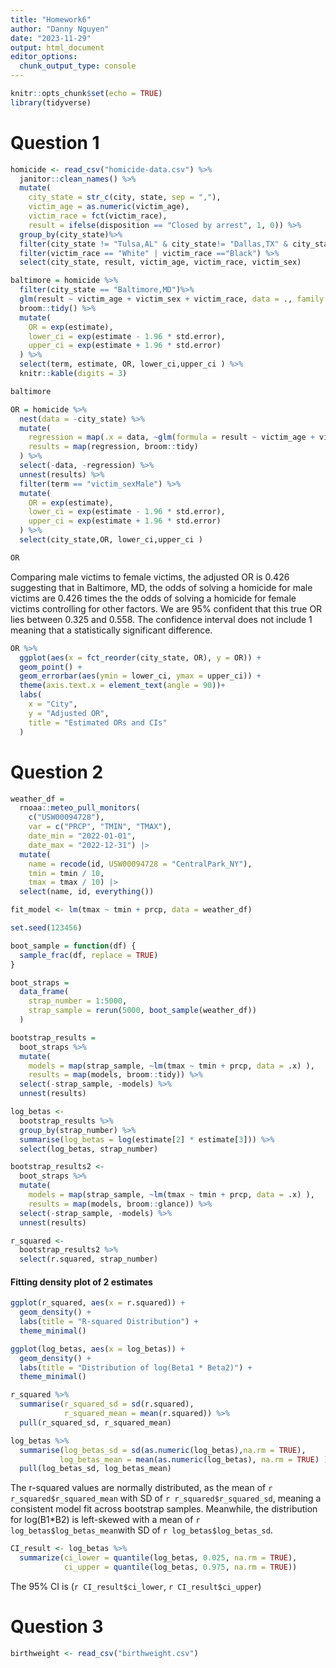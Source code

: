 ```yaml
---
title: "Homework6"
author: "Danny Nguyen"
date: "2023-11-29"
output: html_document
editor_options: 
  chunk_output_type: console
---
```


```r
knitr::opts_chunk$set(echo = TRUE)
library(tidyverse)
```

# Question 1 

```r
homicide <- read_csv("homicide-data.csv") %>% 
  janitor::clean_names() %>% 
  mutate(
    city_state = str_c(city, state, sep = ","),
    victim_age = as.numeric(victim_age),
    victim_race = fct(victim_race),
    result = ifelse(disposition == "Closed by arrest", 1, 0)) %>% 
  group_by(city_state)%>% 
  filter(city_state != "Tulsa,AL" & city_state!= "Dallas,TX" & city_state != "Phoenix,AZ" & city_state!="Kansas City,MO")%>% 
  filter(victim_race == "White" | victim_race =="Black") %>%
  select(city_state, result, victim_age, victim_race, victim_sex)

baltimore = homicide %>% 
  filter(city_state == "Baltimore,MD")%>% 
  glm(result ~ victim_age + victim_sex + victim_race, data = ., family =binomial())%>%
  broom::tidy() %>%
  mutate(
    OR = exp(estimate),
    lower_ci = exp(estimate - 1.96 * std.error),
    upper_ci = exp(estimate + 1.96 * std.error)
  ) %>% 
  select(term, estimate, OR, lower_ci,upper_ci ) %>% 
  knitr::kable(digits = 3)

baltimore
```

```r
OR = homicide %>% 
  nest(data = -city_state) %>% 
  mutate(
    regression = map(.x = data, ~glm(formula = result ~ victim_age + victim_sex + victim_race, data = .x, family = binomial())),
    results = map(regression, broom::tidy)
  ) %>% 
  select(-data, -regression) %>% 
  unnest(results) %>% 
  filter(term == "victim_sexMale") %>% 
  mutate(
    OR = exp(estimate),
    lower_ci = exp(estimate - 1.96 * std.error),
    upper_ci = exp(estimate + 1.96 * std.error)
  ) %>% 
  select(city_state,OR, lower_ci,upper_ci ) 

OR
```
Comparing male victims to female victims, the adjusted OR is 0.426 suggesting that in Baltimore, MD, the odds of solving a homicide for male victims are 0.426 times the the odds of solving a homicide for female victims controlling for other factors. We are 95% confident that this true OR lies between 0.325 and 0.558. The confidence interval does not include 1 meaning that a statistically significant difference.

```r
OR %>% 
  ggplot(aes(x = fct_reorder(city_state, OR), y = OR)) +
  geom_point() + 
  geom_errorbar(aes(ymin = lower_ci, ymax = upper_ci)) + 
  theme(axis.text.x = element_text(angle = 90))+
  labs(
    x = "City",
    y = "Adjusted OR",
    title = "Estimated ORs and CIs"
  )
```

# Question 2 
```r
weather_df = 
  rnoaa::meteo_pull_monitors(
    c("USW00094728"),
    var = c("PRCP", "TMIN", "TMAX"), 
    date_min = "2022-01-01",
    date_max = "2022-12-31") |>
  mutate(
    name = recode(id, USW00094728 = "CentralPark_NY"),
    tmin = tmin / 10,
    tmax = tmax / 10) |>
  select(name, id, everything())
```

```r
fit_model <- lm(tmax ~ tmin + prcp, data = weather_df)

set.seed(123456)

boot_sample = function(df) {
  sample_frac(df, replace = TRUE)
}

boot_straps = 
  data_frame(
    strap_number = 1:5000,
    strap_sample = rerun(5000, boot_sample(weather_df))
  )

bootstrap_results = 
  boot_straps %>% 
  mutate(
    models = map(strap_sample, ~lm(tmax ~ tmin + prcp, data = .x) ),
    results = map(models, broom::tidy)) %>% 
  select(-strap_sample, -models) %>% 
  unnest(results) 

log_betas <-  
  bootstrap_results %>%
  group_by(strap_number) %>%
  summarise(log_betas = log(estimate[2] * estimate[3])) %>%
  select(log_betas, strap_number)

bootstrap_results2 <- 
  boot_straps %>% 
  mutate(
    models = map(strap_sample, ~lm(tmax ~ tmin + prcp, data = .x) ),
    results = map(models, broom::glance)) %>% 
  select(-strap_sample, -models) %>% 
  unnest(results) 

r_squared <- 
  bootstrap_results2 %>%
  select(r.squared, strap_number)
```

#### Fitting density plot of 2 estimates 
```r
ggplot(r_squared, aes(x = r.squared)) + 
  geom_density() +
  labs(title = "R-squared Distribution") +
  theme_minimal()

ggplot(log_betas, aes(x = log_betas)) + 
  geom_density() +
  labs(title = "Distribution of log(Beta1 * Beta2)") +
  theme_minimal()

r_squared %>%
  summarise(r_squared_sd = sd(r.squared), 
            r_squared_mean = mean(r.squared)) %>%
  pull(r_squared_sd, r_squared_mean)

log_betas %>% 
  summarise(log_betas_sd = sd(as.numeric(log_betas),na.rm = TRUE),
           log_betas_mean = mean(as.numeric(log_betas), na.rm = TRUE) ) %>%
  pull(log_betas_sd, log_betas_mean) 
```
The r-squared values are normally distributed, as the mean of `r r_squared$r_squared_mean` with SD of `r r_squared$r_squared_sd`, meaning a consistent model fit across bootstrap samples. Meanwhile, the distribution for log(B1*B2) is left-skewed with a mean of `r log_betas$log_betas_mean`with SD of `r log_betas$log_betas_sd`. 

```r
CI_result <- log_betas %>%
  summarize(ci_lower = quantile(log_betas, 0.025, na.rm = TRUE),
            ci_upper = quantile(log_betas, 0.975, na.rm = TRUE))
```
The 95% CI is (`r CI_result$ci_lower`, `r CI_result$ci_upper`)

# Question 3 
```r
birthweight <- read_csv("birthweight.csv")


```